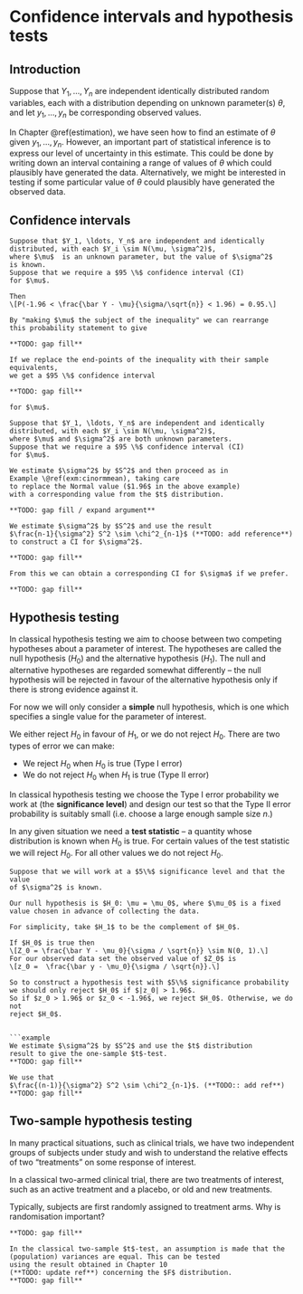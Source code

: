 # Confidence intervals and hypothesis tests {#inference}

## Introduction

Suppose that $Y_1, \ldots, Y_n$ are independent identically distributed 
random variables, each with a distribution depending on 
unknown parameter(s) $\theta$, and 
let $y_1, \ldots, y_n$ be corresponding observed values.

In Chapter \@ref(estimation), we have seen how to find an
estimate of $\theta$ given $y_1, \ldots, y_n$.
However, an important part of statistical inference is to 
express our level of uncertainty in this estimate.
This could be done by writing down an interval containing 
a range of values of $\theta$ which could plausibly have generated
the data. Alternatively, we might be interested in
testing if some particular value of $\theta$ could
plausibly have generated the observed data.

## Confidence intervals

```example
Suppose that $Y_1, \ldots, Y_n$ are independent and identically
distributed, with each $Y_i \sim N(\mu, \sigma^2)$,
where $\mu$  is an unknown parameter, but the value of $\sigma^2$
is known.
Suppose that we require a $95 \%$ confidence interval (CI)
for $\mu$.

Then
\[P(-1.96 < \frac{\bar Y - \mu}{\sigma/\sqrt{n}} < 1.96) = 0.95.\]

By "making $\mu$ the subject of the inequality" we can rearrange
this probability statement to give

**TODO: gap fill**

If we replace the end-points of the inequality with their sample equivalents,
we get a $95 \%$ confidence interval 

**TODO: gap fill**

for $\mu$.
```

```example
Suppose that $Y_1, \ldots, Y_n$ are independent and identically
distributed, with each $Y_i \sim N(\mu, \sigma^2)$,
where $\mu$ and $\sigma^2$ are both unknown parameters.
Suppose that we require a $95 \%$ confidence interval (CI)
for $\mu$.

We estimate $\sigma^2$ by $S^2$ and then proceed as in 
Example \@ref(exm:cinormmean), taking care
to replace the Normal value ($1.96$ in the above example)
with a corresponding value from the $t$ distribution.

**TODO: gap fill / expand argument**
```

```example
We estimate $\sigma^2$ by $S^2$ and use the result 
$\frac{n-1}{\sigma^2} S^2 \sim \chi^2_{n-1}$ (**TODO: add reference**)
to construct a CI for $\sigma^2$.

**TODO: gap fill**

From this we can obtain a corresponding CI for $\sigma$ if we prefer.

**TODO: gap fill**
```

## Hypothesis testing

In classical hypothesis testing we aim to choose between two competing
hypotheses about a parameter of interest.
The hypotheses are called the null hypothesis ($H_0$) and the 
alternative hypothesis ($H_1$).
The null and alternative hypotheses are regarded somewhat differently -- the
null hypothesis will be rejected in favour of the alternative hypothesis
only if there is strong evidence against it.

For now we will only consider a **simple** null hypothesis, which is one which
specifies a single value for the parameter of interest.

We either reject $H_0$ in favour of $H_1$, or we do not reject $H_0$.
There are two types of error we can make:

- We reject $H_0$ when $H_0$ is true (Type I error)
- We do not reject $H_0$ when $H_1$ is true (Type II error)

In classical hypothesis testing we choose the Type I error probability
we work at (the **significance level**) and design our test so that the
Type II error probability is suitably small (i.e. choose a large enough sample
size $n$.)


In any given situation we need a **test statistic** -- a quantity whose distribution
is known when $H_0$ is true. 
For certain values of the test statistic we will reject $H_0$. For all other values
we do not reject $H_0$.

```example
Suppose that we will work at a $5\%$ significance level and that the value
of $\sigma^2$ is known.

Our null hypothesis is $H_0: \mu = \mu_0$, where $\mu_0$ is a fixed
value chosen in advance of collecting the data.

For simplicity, take $H_1$ to be the complement of $H_0$.

If $H_0$ is true then 
\[Z_0 = \frac{\bar Y - \mu_0}{\sigma / \sqrt{n}} \sim N(0, 1).\]
For our observed data set the observed value of $Z_0$ is 
\[z_0 =  \frac{\bar y - \mu_0}{\sigma / \sqrt{n}}.\]

So to construct a hypothesis test with $5\%$ significance probability 
we should only reject $H_0$ if $|z_0| > 1.96$.
So if $z_0 > 1.96$ or $z_0 < -1.96$, we reject $H_0$. Otherwise, we do not
reject $H_0$.


```example
We estimate $\sigma^2$ by $S^2$ and use the $t$ distribution
result to give the one-sample $t$-test.
**TODO: gap fill**
```

```example

We use that
$\frac{(n-1)}{\sigma^2} S^2 \sim \chi^2_{n-1}$. (**TODO:: add ref**)
**TODO: gap fill**
```

## Two-sample hypothesis testing

In many practical situations, such as clinical trials, we have two independent
groups of subjects under study and wish to understand the relative effects
of two "treatments" on some response of interest.

In a classical two-armed clinical trial, there are two treatments of interest,
such as an active treatment and a placebo, or old and new treatments.

Typically, subjects are first randomly assigned to treatment arms. Why
is randomisation important?

```example
**TODO: gap fill**
```

```example
In the classical two-sample $t$-test, an assumption is made that the 
(population) variances are equal. This can be tested
using the result obtained in Chapter 10
(**TODO: update ref**) concerning the $F$ distribution.
**TODO: gap fill**
```


